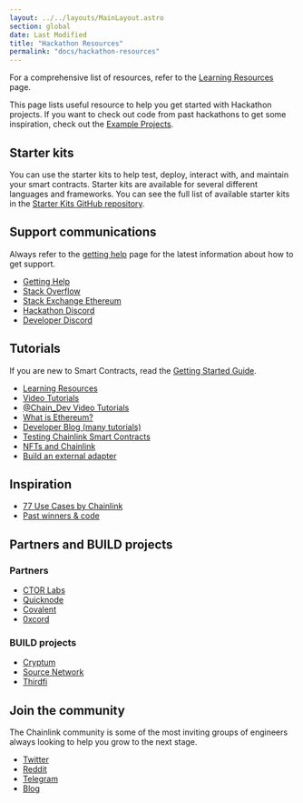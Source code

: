```yaml
---
layout: ../../layouts/MainLayout.astro
section: global
date: Last Modified
title: "Hackathon Resources"
permalink: "docs/hackathon-resources"
---
```



<Aside type="note" title="Note on Resources">

For a comprehensive list of resources, refer to the [Learning Resources](/getting-started/other-tutorials) page.

</Aside>

This page lists useful resource to help you get started with Hackathon projects. If you want to check out code from past hackathons to get some inspiration, check out the [Example Projects](/resources/example-projects).

## Starter kits

You can use the starter kits to help test, deploy, interact with, and maintain your smart contracts. Starter kits are available for several different languages and frameworks. You can see the full list of available starter kits in the [Starter Kits GitHub repository](https://github.com/smartcontractkit/starter-kits).

## Support communications

Always refer to the [getting help](/resources/getting-help) page for the latest information about how to get support.

- [Getting Help](/resources/getting-help)
- [Stack Overflow](https://stackoverflow.com/questions/tagged/chainlink)
- [Stack Exchange Ethereum](https://ethereum.stackexchange.com/questions/tagged/chainlink)
- [Hackathon Discord](https://discord.gg/h3AvTHj)
- [Developer Discord](https://discord.gg/2YHSAey)

## Tutorials

If you are new to Smart Contracts, read the [Getting Started Guide](/getting-started/conceptual-overview).

- [Learning Resources](/getting-started/other-tutorials)
- [Video Tutorials](https://www.youtube.com/playlist?list=PLVP9aGDn-X0QwJVbQvuKr-zrh2_DV5M6J)
- [@Chain_Dev Video Tutorials](https://www.youtube.com/@Chain_Dev/videos)
- [What is Ethereum?](https://www.youtube.com/playlist?list=PLVP9aGDn-X0QwJVbQvuKr-zrh2_DV5M6J)
- [Developer Blog (many tutorials)](https://blog.chain.link/tag/developers/)
- [Testing Chainlink Smart Contracts](https://blog.chain.link/testing-chainlink-smart-contracts/)
- [NFTs and Chainlink](https://blog.chain.link/build-deploy-and-sell-your-own-dynamic-nft/)
- [Build an external adapter](/chainlink-nodes/external-adapters/developers)

## Inspiration

- [77 Use Cases by Chainlink](https://blog.chain.link/44-ways-to-enhance-your-smart-contract-with-chainlink/)
- [Past winners & code](/resources/example-projects)

## Partners and BUILD projects

### Partners

- [CTOR Labs](https://www.ctor.xyz/)
- [Quicknode](https://www.quicknode.com/)
- [Covalent](https://www.covalenthq.com/)
- [0xcord](https://0xcord.com/)

### BUILD projects

- [Cryptum](https://cryptum.io/)
- [Source Network](https://source.network/)
- [Thirdfi](https://www.thirdfi.org/)

## Join the community

The Chainlink community is some of the most inviting groups of engineers always looking to help you grow to the next stage.

- [Twitter](https://mobile.twitter.com/chainlink)
- [Reddit](https://www.reddit.com/r/Chainlink/)
- [Telegram](https://t.me/chainlinkofficial)
- [Blog](https://blog.chain.link)
